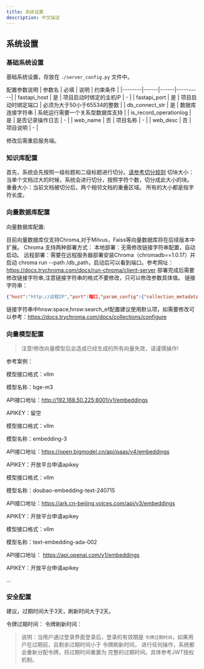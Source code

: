 ```yaml
---
title: 系统设置
description: 中文描述
---
```



## 系统设置

### 基础系统设置
基础系统设置，存放在 `./server_config.py` 文件中。

配置参数说明
| 参数名 | 必填 | 说明 | 约束条件 |
|--------|------|------|----------|
| fastapi_host | 是 | 项目启动时绑定的主机IP | - |
| fastapi_port | 是 | 项目启动时绑定端口 | 必须为大于50小于65534的整数 |
| db_connect_str | 是 | 数据库连接字符串 | 系统运行需要一个关系型数据库支持 |
| is_record_operationlog | 是 | 是否记录操作日志 | - |
| web_name | 否 | 项目名称 | - |
| web_desc | 否 | 项目说明 | - |

修改后需重启服务端。

### 知识库配置
首先，系统会先按照一级标题和二级标题进行切分。[请参考切分规则](/docs/y-agent/knowledge_base/text_doc#2-手工录入)
切块大小：当单个文档过大的时候，系统会进行切分，按照字符个数，切分成此大小的块。
重叠大小：当前文档被切分后，两个相邻文档的重叠区域。
所有的大小都是指字符长度。

### 向量数据库配置
向量数据库配置:

目前向量数据库仅支持Chroma,对于Milvus，Faiss等向量数据库将在后续版本中扩展。
Chroma 支持两种部署方式：
本地部署：无需修改链接字符串配置，自动启动。
远程部署：需要在远程服务器部署安装Chroma（chromadb==1.0.17）并启动 chroma run --path /db_path，启动后可以看到端口。参考网址：https://docs.trychroma.com/docs/run-chroma/client-server
部署完成后需要修改链接字符串,注意链接字符串的格式不要修改，只可以修改参数具体值。
链接字符串： 
```json
{"host":"http://远程IP","port":端口,"param_config":{"collection_metadata":{"hnsw:space":"cosine","hnsw:search_ef":200}}}
```
链接字符串中hnsw:space,hnsw:search_ef配置建议使用默认项，如需要修改可以参考：https://docs.trychroma.com/docs/collections/configure


### 向量模型配置 
> 注意!修改向量模型后会造成已经生成的所有向量失效，请谨慎操作!

参考案例：
<Cards>

<Card title="设置vllm向量">
模型接口格式：vllm

模型名称：bge-m3

API接口地址：http://192.168.50.225:8001/v1/embeddings

APIKEY：留空

</Card>


<Card title="设置智谱向量">
模型接口格式：vllm

模型名称：embedding-3

API接口地址：https://open.bigmodel.cn/api/paas/v4/embeddings

APIKEY：开放平台申请apikey

</Card>


<Card title="设置火山向量">
模型接口格式：vllm

模型名称：doubao-embedding-text-240715

API接口地址：https://ark.cn-beijing.volces.com/api/v3/embeddings

APIKEY：开放平台申请apikey

</Card>

<Card title="设置openai向量">

模型接口格式：vllm

模型名称：text-embedding-ada-002

API接口地址： https://api.openai.com/v1/embeddings

APIKEY：开放平台申请apikey

</Card>

</Cards>

...

### 安全配置
建议，过期时间大于3天，刷新时间大于2天。

令牌过期时间：
令牌刷新时间：
> 说明：当用户通过登录界面登录后，登录的有效期是 `令牌过期时间`，如果用户在过期前，且剩余过期时间小于 令牌刷新时间，
进行任何操作，系统都会重新分配令牌，将过期时间重置为 完整的过期时间。具体参考JWT授权机制。

